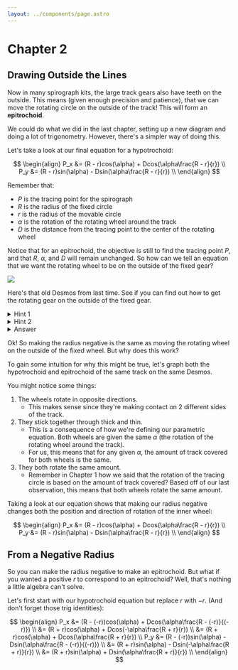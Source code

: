 ```yaml
---
layout: ../components/page.astro
---
```



# Chapter 2

## Drawing Outside the Lines

Now in many spirograph kits, the large track gears also have teeth on the outside. This means (given enough precision and patience), that we can move the rotating circle on the outside of the track! This will form an **epitrochoid**.

We could do what we did in the last chapter, setting up a new diagram and doing a lot of trigonometry. However, there's a simpler way of doing this.

Let's take a look at our final equation for a hypotrochoid:

$$
\begin{align}
P_x &= (R - r)cos(\alpha) + Dcos(\alpha\frac{R - r}{r}) \\
P_y &= (R - r)sin(\alpha) - Dsin(\alpha\frac{R - r}{r}) \\
\end{align}
$$

Remember that:

-   $P$ is the tracing point for the spirograph
-   $R$ is the radius of the fixed circle
-   $r$ is the radius of the movable circle
-   $\alpha$ is the rotation of the rotating wheel around the track
-   $D$ is the distance from the tracing point to the center of the rotating wheel

Notice that for an epitrochoid, the objective is still to find the tracing point $P$, and that $R$, $\alpha$, and $D$ will remain unchanged. So how can we tell an equation that we want the rotating wheel to be on the outside of the fixed gear?

<img src="/spirographs/assets/outer1.jpg" />

Here's that old Desmos from last time. See if you can find out how to get the rotating gear on the outside of the fixed gear.

<Desmos link="https://www.desmos.com/calculator/tkzrntuzyp" />

<details>
    <summary>Hint 1</summary>
    Remember that the radius of the rotating wheel $r$ is the only variable that needs to change.
</details>
<details>
    <summary>Hint 2</summary>
    Making the radius of the rotating wheel bigger ins't going to work. What else can we do with the radius?
</details>
<details>
    <summary>Answer</summary>
    Try making $r$ negative and play around with $T$! See what happens!
</details>

Ok! So making the radius negative is the same as moving the rotating wheel on the outside of the fixed wheel. But why does this work?

To gain some intuition for why this might be true, let's graph both the hypotrochoid and epitrochoid of the same track on the same Desmos.

<Desmos link="https://www.desmos.com/calculator/xnkghqagw2" />

You might notice some things:

1. The wheels rotate in opposite directions.
    - This makes sense since they're making contact on 2 different sides of the track.
2. They stick together through thick and thin.
    - This is a consequence of how we're defining our parametric equation. Both wheels are given the same $\alpha$ (the rotation of the rotating wheel around the track).
    - For us, this means that for any given $\alpha$, the amount of track covered for both wheels is the same.
3. They both rotate the same amount.
    - Remember in Chapter 1 how we said that the rotation of the tracing circle is based on the amount of track covered? Based off of our last observation, this means that both wheels rotate the same amount.

Taking a look at our equation shows that making our radius negative changes both the position and direction of rotation of the inner wheel:

$$
\begin{align}
P_x &= (R - r)cos(\alpha) + Dcos(\alpha\frac{R - r}{r}) \\
P_y &= (R - r)sin(\alpha) - Dsin(\alpha\frac{R - r}{r}) \\
\end{align}
$$

## From a Negative Radius

So you can make the radius negative to make an epitrochoid. But what if you wanted a positive $r$ to correspond to an epitrochoid? Well, that's nothing a little algebra can't solve.

Let's first start with our hypotrochoid equation but replace $r$ with $-r$. (And don't forget those trig identities):

$$
\begin{align}
P_x &= (R - (-r))cos(\alpha) + Dcos(\alpha\frac{R - (-r)}{(-r)}) \\
    &= (R + r)cos(\alpha) + Dcos(-\alpha\frac{R + r}{r}) \\
    &= (R + r)cos(\alpha) + Dcos(\alpha\frac{R + r}{r}) \\
P_y &= (R - (-r))sin(\alpha) - Dsin(\alpha\frac{R - (-r)}{(-r)}) \\
    &= (R + r)sin(\alpha) - Dsin(-\alpha\frac{R + r)}{r}) \\
    &= (R + r)sin(\alpha) + Dsin(\alpha\frac{R + r)}{r}) \\
\end{align}
$$
